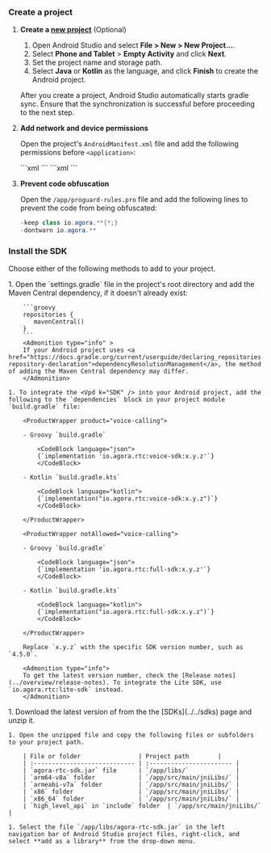 
<PlatformWrapper platform = "android">

### Create a project

1. **Create a [new project](https://developer.android.com/studio/projects/create-project)** (Optional)

    1. Open Android Studio and select **File > New > New Project...**.
    1. Select **Phone and Tablet** > **Empty Activity** and click **Next**.
    1. Set the project name and storage path. 
    1. Select **Java** or **Kotlin** as the language, and click **Finish** to create the Android project.
    
    <Admonition type="caution" title="Note">After you create a project, Android Studio automatically starts gradle sync. Ensure that the synchronization is successful before proceeding to the next step. </Admonition>

1. **Add network and device permissions**

    Open the project's `AndroidManifest.xml` file and add the following permissions before `<application>`:
    
    <ProductWrapper product="voice-calling">
    ```xml
    <!--Required permissions-->
    <uses-permission android:name="android.permission.INTERNET"/>
    
    <!--Optional permissions-->
    <uses-permission android:name="android.permission.RECORD_AUDIO"/>
    <uses-permission android:name="android.permission.MODIFY_AUDIO_SETTINGS"/>
    <uses-permission android:name="android.permission.ACCESS_WIFI_STATE"/>
    <uses-permission android:name="android.permission.ACCESS_NETWORK_STATE"/>
    <uses-permission android:name="android.permission.BLUETOOTH"/>
    <!-- For devices running Android 12 (API level 32) or higher and integrating Agora Voice SDK version v4.1.0 or lower, you also need to add the following permissions -->
    <uses-permission android:name="android.permission.BLUETOOTH_CONNECT"/>
    <!-- For Android 12 or higher, the following permissions are also required -->
    <uses-permission android:name="android.permission.READ_PHONE_STATE"/>
    <uses-permission android:name="android.permission.BLUETOOTH_SCAN"/>
    ```
    </ProductWrapper>
    <ProductWrapper notAllowed="voice-calling">
    ```xml
    <uses-feature android:name="android.hardware.camera" android:required="false" />
    <!--Required permissions-->
    <uses-permission android:name="android.permission.INTERNET"/>
    <uses-permission android:name="android.permission.CAMERA"/>
    <uses-permission android:name="android.permission.RECORD_AUDIO"/>
    <uses-permission android:name="android.permission.MODIFY_AUDIO_SETTINGS"/>
    <!--Optional permissions-->
    <uses-permission android:name="android.permission.ACCESS_WIFI_STATE"/>
    <uses-permission android:name="android.permission.ACCESS_NETWORK_STATE"/>
    <uses-permission android:name="android.permission.BLUETOOTH"/>
    <!-- For devices running Android 12 (API level 32) or higher and integrating Agora Video SDK version v4.1.0 or lower, you also need to add the following permissions -->
    <uses-permission android:name="android.permission.BLUETOOTH_CONNECT"/>
    <!-- For Android 12.0 or higher, the following permissions are also required -->
    <uses-permission android:name="android.permission.READ_PHONE_STATE"/>
    <uses-permission android:name="android.permission.BLUETOOTH_SCAN"/>
    ```
    </ProductWrapper>

1. **Prevent code obfuscation**

    Open the `/app/proguard-rules.pro` file and add the following lines to prevent the <Vpd k="SDK"/> code from being obfuscated:

    ```java
    -keep class io.agora.**{*;}
    -dontwarn io.agora.**
    ```

### Install the SDK

Choose either of the following methods to add <Vpd k="SDK"/> to your project.

<Tabs>
  <TabItem value="tab1" label="Maven Central" default>
    1. Open the `settings.gradle` file in the project's root directory and add the Maven Central dependency, if it doesn't already exist:

        ```groovy
        repositories {
           mavenCentral()
        }
        ```
        <Admonition type="info" >
        If your Android project uses <a href="https://docs.gradle.org/current/userguide/declaring_repositories.html#sub:centralized-repository-declaration">dependencyResolutionManagement</a>, the method of adding the Maven Central dependency may differ.
        </Admonition>

    1. To integrate the <Vpd k="SDK" /> into your Android project, add the following to the `dependencies` block in your project module `build.gradle` file:
    
        <ProductWrapper product="voice-calling">

        - Groovy `build.gradle`
    
            <CodeBlock language="json">
            {`implementation 'io.agora.rtc:voice-sdk:x.y.z'`}
            </CodeBlock>

        - Kotlin `build.gradle.kts`
    
            <CodeBlock language="kotlin">
            {`implementation("io.agora.rtc:voice-sdk:x.y.z")`}
            </CodeBlock>        

        </ProductWrapper>

        <ProductWrapper notAllowed="voice-calling">

        - Groovy `build.gradle`
    
            <CodeBlock language="json">
            {`implementation 'io.agora.rtc:full-sdk:x.y.z'`}
            </CodeBlock>

        - Kotlin `build.gradle.kts`
    
            <CodeBlock language="kotlin">
            {`implementation("io.agora.rtc:full-sdk:x.y.z")`}
            </CodeBlock>

        </ProductWrapper>
        
        Replace `x.y.z` with the specific SDK version number, such as `4.5.0`.

        <Admonition type="info">
        To get the latest version number, check the [Release notes](../overview/release-notes). To integrate the Lite SDK, use `io.agora.rtc:lite-sdk` instead.
        </Admonition>
  </TabItem>
  <TabItem value="tab2" label="Manual integration">
    1. Download the latest version of <Vpd k="SDK"/> from the  the [SDKs](../../sdks) page and unzip it.

    1. Open the unzipped file and copy the following files or subfolders to your project path.

        | File or folder                | Project path        |
        | :---------------------------- | :----------------------- |
        | `agora-rtc-sdk.jar` file      | `/app/libs/`             |
        | `arm64-v8a` folder            | `/app/src/main/jniLibs/` |
        | `armeabi-v7a` folder          | `/app/src/main/jniLibs/` |
        | `x86` folder                  | `/app/src/main/jniLibs/` |
        | `x86_64` folder               | `/app/src/main/jniLibs/` |
        | `high_level_api` in `include` folder  | `/app/src/main/jniLibs/`  |

    1. Select the file `/app/libs/agora-rtc-sdk.jar` in the left navigation bar of Android Studio project files, right-click, and select **add as a library** from the drop-down menu.

  </TabItem>
</Tabs>

</PlatformWrapper>
